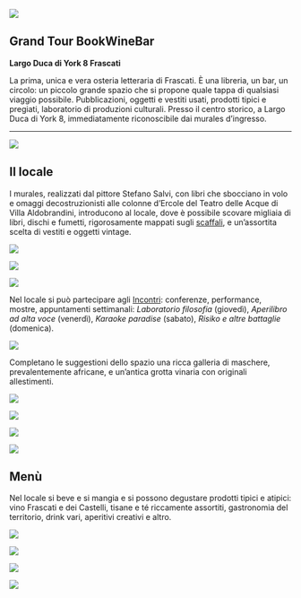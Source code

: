 ::: grid
::: {.g-col-12 .g-col-md-4}
![](images/immagini_bookwinebar/logo_grandtour_trasparente.png){fig-align="left"}
:::

::: {.g-col-12 .g-col-md-7}
## Grand Tour BookWineBar

**Largo Duca di York 8 Frascati**

La prima, unica e vera osteria letteraria di Frascati. È una libreria, un bar, un circolo: un piccolo grande spazio che si propone quale tappa di qualsiasi viaggio possibile. Pubblicazioni, oggetti e vestiti usati, prodotti tipici e pregiati, laboratorio di produzioni culturali. Presso il centro storico, a Largo Duca di York 8, immediatamente riconoscibile dai murales d'ingresso.
:::
:::

------------------------------------------------------------------------

![](images/immagini_bookwinebar/Fuorinew.jpeg)

## Il locale

I murales, realizzati dal pittore Stefano Salvi, con libri che sbocciano in volo e omaggi decostruzionisti alle colonne d'Ercole del Teatro delle Acque di Villa Aldobrandini, introducono al locale, dove è possibile scovare migliaia di libri, dischi e fumetti, rigorosamente mappati sugli [scaffali](https://grandtour.shop/catalogo.html), e un'assortita scelta di vestiti e oggetti vintage.

![](images/immagini_bookwinebar/vestiti.jpeg){fig-align="center"}

![](images/immagini_bookwinebar/libreria04.jpeg){fig-align="center"}

![](images/immagini_bookwinebar/_fotolocale/tombola.JPG){fig-align="center"}

Nel locale si può partecipare agli [Incontri](https://grandtour.shop/incontri.html): conferenze, performance, mostre, appuntamenti settimanali: *Laboratorio filosofia* (giovedì), *Aperilibro ad alta voce* (venerdì), *Karaoke paradise* (sabato), *Risiko e altre battaglie* (domenica).

![](images/immagini_bookwinebar/calendario.jpg){fig-align="center"}

Completano le suggestioni dello spazio una ricca galleria di maschere, prevalentemente africane, e un'antica grotta vinaria con originali allestimenti.

![](images/immagini_bookwinebar/maschere_galleria.jpeg){fig-align="center"}

![](images/immagini_bookwinebar/maschere.jpeg){fig-align="center"}

![](images/immagini_bookwinebar/grotta2.jpeg){fig-align="center"}

![](images/immagini_bookwinebar/libreria08.jpg){fig-align="center"}

## Menù

Nel locale si beve e si mangia e si possono degustare prodotti tipici e atipici: vino Frascati e dei Castelli, tisane e té riccamente assortiti, gastronomia del territorio, drink vari, aperitivi creativi e altro.

![](images/immagini_bookwinebar/menu.jpeg)

![](images/immagini_bookwinebar/menu2.jpg){fig-align="center"}

![](images/immagini_bookwinebar/_fotolocale/317501017_448118890856719_8599531395944977811_n.jpg){fig-align="center"}

![](images/immagini_bookwinebar/banco.jpeg){fig-align="center"}
